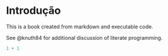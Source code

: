 # Introdução

This is a book created from markdown and executable code.

See @knuth84 for additional discussion of literate programming.

```r
1 + 1
```
